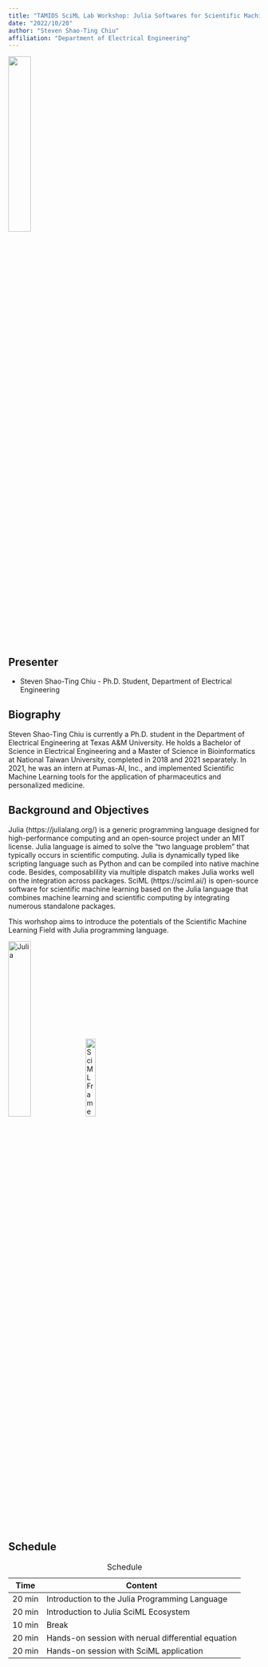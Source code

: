```yaml
---
title: "TAMIDS SciML Lab Workshop: Julia Softwares for Scientific Machine Learning"
date: "2022/10/20"
author: "Steven Shao-Ting Chiu"
affiliation: "Department of Electrical Engineering"
---
```


![](profile_steven_1.jpeg){width=30%}

## Presenter

- Steven Shao-Ting Chiu - Ph.D. Student, Department of Electrical Engineering

## Biography

Steven Shao-Ting Chiu is currently a Ph.D. student in the Department of Electrical Engineering at Texas A&M University. He holds a Bachelor of Science in Electrical Engineering and a Master of Science in Bioinformatics at National Taiwan University, completed in 2018 and 2021 separately. In 2021, he was an intern at Pumas-AI, Inc., and implemented Scientific Machine Learning tools for the application of pharmaceutics and personalized medicine. 


## Background and Objectives

Julia (https://julialang.org/) is a generic programming language designed for high-performance computing and an open-source project under an MIT license. Julia language is aimed to solve the "two language problem" that typically occurs in scientific computing. Julia is dynamically typed like scripting language such as Python and can be compiled into native machine code. Besides, composablility via multiple dispatch makes Julia works well on the integration across packages. SciML (https://sciml.ai/) is open-source software for scientific machine learning based on the Julia language that combines machine learning and scientific computing by integrating numerous standalone packages.

This worhshop aims to introduce the potentials of the Scientific Machine Learning Field with Julia programming language. 

![Julia](julia-logo-color.png){width=30%} 
![SciML Framework](julia_sciml.png){width=20%}


## Schedule


|Time|Content|
|---|---|
|20 min|Introduction to the Julia Programming Language|
|20 min|Introduction to Julia SciML Ecosystem|
|10 min|Break|
|20 min|Hands-on session with nerual differential equation|
|20 min|Hands-on session with SciML application|
: Schedule
